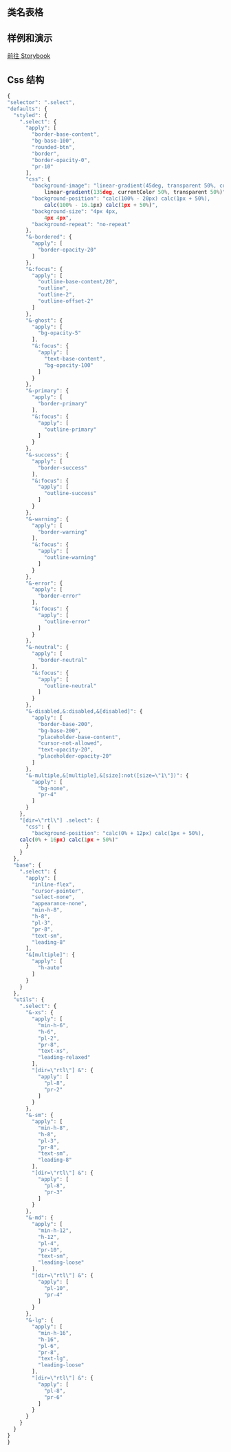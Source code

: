 
## 类名表格

<CssTable name="select" />

## 样例和演示

[前往 Storybook](https://icestack-storybook.vercel.app/?path=/docs/data-entry-select--docs)

## Css 结构

```js
{
"selector": ".select",
"defaults": {
  "styled": {
    ".select": {
      "apply": [
        "border-base-content",
        "bg-base-100",
        "rounded-btn",
        "border",
        "border-opacity-0",
        "pr-10"
      ],
      "css": {
        "background-image": "linear-gradient(45deg, transparent 50%, currentColor 50%),
            linear-gradient(135deg, currentColor 50%, transparent 50%)",
        "background-position": "calc(100% - 20px) calc(1px + 50%),
            calc(100% - 16.1px) calc(1px + 50%)",
        "background-size": "4px 4px,
            4px 4px",
        "background-repeat": "no-repeat"
      },
      "&-bordered": {
        "apply": [
          "border-opacity-20"
        ]
      },
      "&:focus": {
        "apply": [
          "outline-base-content/20",
          "outline",
          "outline-2",
          "outline-offset-2"
        ]
      },
      "&-ghost": {
        "apply": [
          "bg-opacity-5"
        ],
        "&:focus": {
          "apply": [
            "text-base-content",
            "bg-opacity-100"
          ]
        }
      },
      "&-primary": {
        "apply": [
          "border-primary"
        ],
        "&:focus": {
          "apply": [
            "outline-primary"
          ]
        }
      },
      "&-success": {
        "apply": [
          "border-success"
        ],
        "&:focus": {
          "apply": [
            "outline-success"
          ]
        }
      },
      "&-warning": {
        "apply": [
          "border-warning"
        ],
        "&:focus": {
          "apply": [
            "outline-warning"
          ]
        }
      },
      "&-error": {
        "apply": [
          "border-error"
        ],
        "&:focus": {
          "apply": [
            "outline-error"
          ]
        }
      },
      "&-neutral": {
        "apply": [
          "border-neutral"
        ],
        "&:focus": {
          "apply": [
            "outline-neutral"
          ]
        }
      },
      "&-disabled,&:disabled,&[disabled]": {
        "apply": [
          "border-base-200",
          "bg-base-200",
          "placeholder-base-content",
          "cursor-not-allowed",
          "text-opacity-20",
          "placeholder-opacity-20"
        ]
      },
      "&-multiple,&[multiple],&[size]:not([size=\"1\"])": {
        "apply": [
          "bg-none",
          "pr-4"
        ]
      }
    },
    "[dir=\"rtl\"] .select": {
      "css": {
        "background-position": "calc(0% + 12px) calc(1px + 50%),
    calc(0% + 16px) calc(1px + 50%)"
      }
    }
  },
  "base": {
    ".select": {
      "apply": [
        "inline-flex",
        "cursor-pointer",
        "select-none",
        "appearance-none",
        "min-h-8",
        "h-8",
        "pl-3",
        "pr-8",
        "text-sm",
        "leading-8"
      ],
      "&[multiple]": {
        "apply": [
          "h-auto"
        ]
      }
    }
  },
  "utils": {
    ".select": {
      "&-xs": {
        "apply": [
          "min-h-6",
          "h-6",
          "pl-2",
          "pr-8",
          "text-xs",
          "leading-relaxed"
        ],
        "[dir=\"rtl\"] &": {
          "apply": [
            "pl-8",
            "pr-2"
          ]
        }
      },
      "&-sm": {
        "apply": [
          "min-h-8",
          "h-8",
          "pl-3",
          "pr-8",
          "text-sm",
          "leading-8"
        ],
        "[dir=\"rtl\"] &": {
          "apply": [
            "pl-8",
            "pr-3"
          ]
        }
      },
      "&-md": {
        "apply": [
          "min-h-12",
          "h-12",
          "pl-4",
          "pr-10",
          "text-sm",
          "leading-loose"
        ],
        "[dir=\"rtl\"] &": {
          "apply": [
            "pl-10",
            "pr-4"
          ]
        }
      },
      "&-lg": {
        "apply": [
          "min-h-16",
          "h-16",
          "pl-6",
          "pr-8",
          "text-lg",
          "leading-loose"
        ],
        "[dir=\"rtl\"] &": {
          "apply": [
            "pl-8",
            "pr-6"
          ]
        }
      }
    }
  }
}
}
```